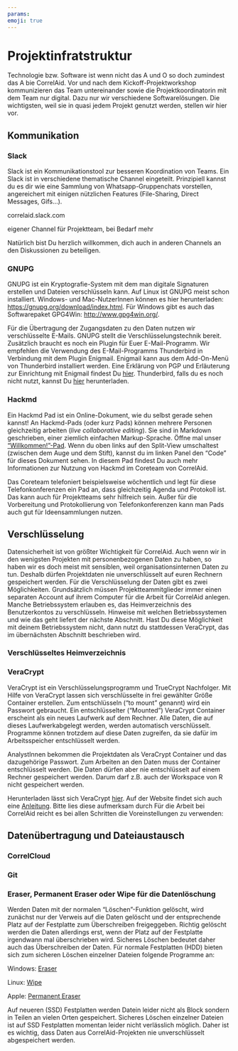 ```yaml
---
params:
emoji: true
---
```


# Projektinfratstruktur

Technologie bzw. Software ist wenn nicht das A und O so doch zumindest das A bie CorrelAid. Vor und nach dem Kickoff-Projektworkshop kommunizieren das Team untereinander sowie die Projektkoordinatorin mit dem Team nur digital. Dazu nur wir verschiedene Softwarelösungen. Die wichtigsten, weil sie in quasi jedem Projekt genutzt werden, stellen wir hier vor.  

## Kommunikation

### Slack

Slack ist ein Kommunikationstool zur besseren Koordination von Teams. Ein Slack ist in verschiedene thematische Channel eingeteilt. Prinzipiell kannst du es dir wie eine Sammlung von Whatsapp-Gruppenchats vorstellen, angereichert mit einigen nützlichen Features (File-Sharing, Direct Messages, Gifs...).

correlaid.slack.com

eigener Channel für Projektteam, bei Bedarf mehr

Natürlich bist Du herzlich willkommen, dich auch in anderen Channels an den Diskussionen zu beteiligen.

### GNUPG

GNUPG ist ein Kryptografie-System mit dem man digitale Signaturen erstellen und Dateien verschlüsseln kann. Auf Linux ist GNUPG meist schon installiert. Windows- und Mac-NutzerInnen können es hier herunterladen: [https://gnupg.org/download/index.html](https://gnupg.org/download/index.html). Für Windows gibt es auch das Softwarepaket GPG4Win: [http://www.gpg4win.org/](http://www.gpg4win.org/).

Für die Übertragung der Zugangsdaten zu den Daten nutzen wir verschlüsselte E-Mails. GNUPG stellt die Verschlüsselungstechnik bereit. Zusätzlich braucht es noch ein Plugin für Euer E-Mail-Programm. Wir empfehlen die Verwendung des E-Mail-Programms Thunderbird in Verbindung mit dem Plugin Enigmail. Enigmail kann aus dem Add-On-Menü von Thunderbird installiert werden. Eine Erklärung von PGP und Erläuterung zur Einrichtung mit Enigmail findest Du [hier](https://thomas-leister.de/allgemein/pgp-e-mail-verschluesselung-mit-thunderbird-und-enigmail/). Thunderbird, falls du es noch nicht nutzt, kannst Du [hier](https://www.mozilla.org/de/thunderbird/) herunterladen.

### Hackmd

Ein Hackmd Pad ist ein Online-Dokument, wie du selbst gerade sehen kannst! An Hackmd-Pads (oder kurz Pads) können mehrere Personen gleichzeitig arbeiten  (*live collaborative editing*). Sie sind in Markdown geschrieben, einer ziemlich einfachen Markup-Sprache. Öffne mal unser ["Willkommen!"-Pad](https://hackmd.io/CwJhFMDYDNoBgLQHYAmLIOADhSBAjATiWgRXAFYBjYKrAQ3NiA==?view). Wenn du oben links auf den Split-View umschaltest (zwischen dem Auge und dem Stift), kannst du im linken Panel den "Code" für dieses Dokument sehen. In diesem Pad findest Du auch mehr Informationen zur Nutzung von Hackmd im Coreteam von CorrelAid.

Das Coreteam telefoniert beispielsweise wöchentlich und legt für diese Telefonkonferenzen ein Pad an, dass gleichzeitig Agenda und Protokoll ist. Das kann auch für Projektteams sehr hilfreich sein. Außer für die Vorbereitung und Protokollierung von Telefonkonferenzen kann man Pads auch gut für Ideensammlungen nutzen.

## Verschlüsselung

Datensicherheit ist von größter Wichtigkeit für CorrelAid. Auch wenn wir in den wenigsten Projekten mit personenbezogenen Daten zu haben, so haben wir es doch meist mit sensiblen, weil organisationsinternen Daten zu tun. Deshalb dürfen Projektdaten nie unverschlüsselt auf euren Rechnern gespeichert werden. Für die Verschlüsselung der Daten gibt es zwei Möglichkeiten. Grundsätzlich müssen Projektteammitglieder immer einen separaten Account auf ihrem Computer für die Arbeit für CorrelAid anlegen. Manche Betriebssystem erlauben es, das Heimverzeichnis des Benutzerkontos zu verschlüsseln. Hinweise mit welchen Betriebssystemen und wie das geht liefert der nächste Abschnitt. Hast Du diese Möglichkeit mit deinem Betriebssystem nicht, dann nutzt du stattdessen VeraCrypt, das im übernächsten Abschnitt beschrieben wird.

### Verschlüsseltes Heimverzeichnis

### VeraCrypt

VeraCrypt ist ein Verschlüsselungsprogramm und TrueCrypt Nachfolger. Mit Hilfe von VeraCrypt lassen sich verschlüsselte in frei gewählter Größe Container erstellen. Zum entschlüsseln ("to mount" genannt) wird ein Passwort gebraucht. Ein entschlüsselter ("Mounted") VeraCrypt Container erscheint als ein neues Laufwerk auf dem Rechner. Alle Daten, die auf dieses Laufwerkabgelegt werden, werden automatisch verschlüsselt. Programme können trotzdem auf diese Daten zugreifen, da sie dafür im Arbeitsspeicher entschlüsselt werden.

AnalystInnen bekommen die Projektdaten als VeraCrypt Container und das dazugehörige Passwort. Zum Arbeiten an den Daten muss der Container entschlüsselt werden. Die Daten dürfen aber nie entschlüsselt auf einem Rechner gespeichert werden. Darum darf z.B. auch der Workspace von R nicht gespeichert werden.

Herunterladen lässt sich VeraCrypt [hier](https://veracrypt.codeplex.com/). Auf der Website findet sich auch eine [Anleitung](https://veracrypt.codeplex.com/wikipage?title=Beginner%27s%20Tutorial). Bitte lies diese aufmerksam durch Für die Arbeit bei CorrelAid reicht es bei allen Schritten die Voreinstellungen zu verwenden:

## Datenübertragung und Dateiaustausch

### CorrelCloud

### Git


### Eraser, Permanent Eraser oder Wipe für die Datenlöschung

Werden Daten mit der normalen "Löschen"-Funktion gelöscht, wird zunächst nur der Verweis auf die Daten gelöscht und der entsprechende Platz auf der Festplatte zum Überschreiben freigeggeben. Richtig gelöscht werden die Daten allerdings erst, wenn der Platz auf der Festplatte irgendwann mal überschrieben wird. Sicheres Löschen bedeutet daher auch das Überschreiben der Daten. Für normale Festplatten (HDD) bieten sich zum sicheren Löschen einzelner Dateien folgende Programme an:

Windows: [Eraser](http://www.heise.de/download/eraser-heidi-eraser-1118980.html)

Linux: [Wipe](http://wipe.sourceforge.net/)

Apple: [Permanent Eraser](http://www.edenwaith.com/products/permanent%20eraser/)

Auf neueren (SSD) Festplatten werden Datein leider nicht als Block sondern in Teilen an vielen Orten gespeichert. Sicheres Löschen einzelner Dateien ist auf SSD Festplatten momentan leider nicht verlässlich möglich. Daher ist es wichtig, dass Daten aus CorrelAid-Projekten nie unverschlüsselt abgespeichert werden.